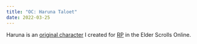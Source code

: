 ```yaml
---
title: "OC: Haruna Taloet"
date: 2022-03-25
---
```


Haruna is an [original character](/original-character/) I created for
[RP](/seeds/roleplay) in the Elder Scrolls Online.
